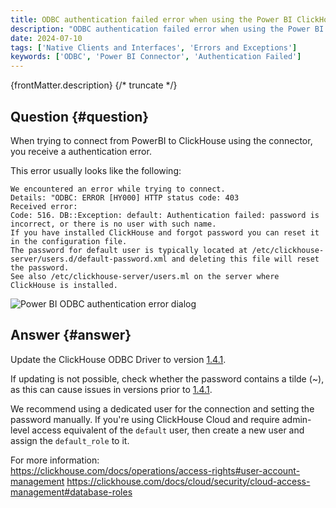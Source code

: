 ```yaml
---
title: ODBC authentication failed error when using the Power BI ClickHouse connector
description: "ODBC authentication failed error when using the Power BI ClickHouse connector"
date: 2024-07-10
tags: ['Native Clients and Interfaces', 'Errors and Exceptions']
keywords: ['ODBC', 'Power BI Connector', 'Authentication Failed']
---
```



{frontMatter.description}
{/* truncate */}

## Question {#question}

When trying to connect from PowerBI to ClickHouse using the connector, you receive a authentication error.

This error usually looks like the following:

```
We encountered an error while trying to connect.
Details: "ODBC: ERROR [HY000] HTTP status code: 403
Received error:
Code: 516. DB::Exception: default: Authentication failed: password is incorrect, or there is no user with such name.
If you have installed ClickHouse and forgot password you can reset it in the configuration file.
The password for default user is typically located at /etc/clickhouse-server/users.d/default-password.xml and deleting this file will reset the password.
See also /etc/clickhouse-server/users.ml on the server where
ClickHouse is installed.
```
<Image img={powerbi_error} size="md" alt="Power BI ODBC authentication error dialog" border />

## Answer {#answer}

Update the ClickHouse ODBC Driver to version [1.4.1](https://github.com/ClickHouse/clickhouse-odbc/releases/tag/1.4.1.20250523).

If updating is not possible, check whether the password contains a tilde (~), as this can cause issues in versions prior to [1.4.1](https://github.com/ClickHouse/clickhouse-odbc/releases/tag/1.4.1.20250523).

We recommend using a dedicated user for the connection and setting the password manually.  If you're using ClickHouse Cloud and require admin-level access equivalent of the `default` user, then create a new user and assign the `default_role` to it.

For more information:  
https://clickhouse.com/docs/operations/access-rights#user-account-management
https://clickhouse.com/docs/cloud/security/cloud-access-management#database-roles
